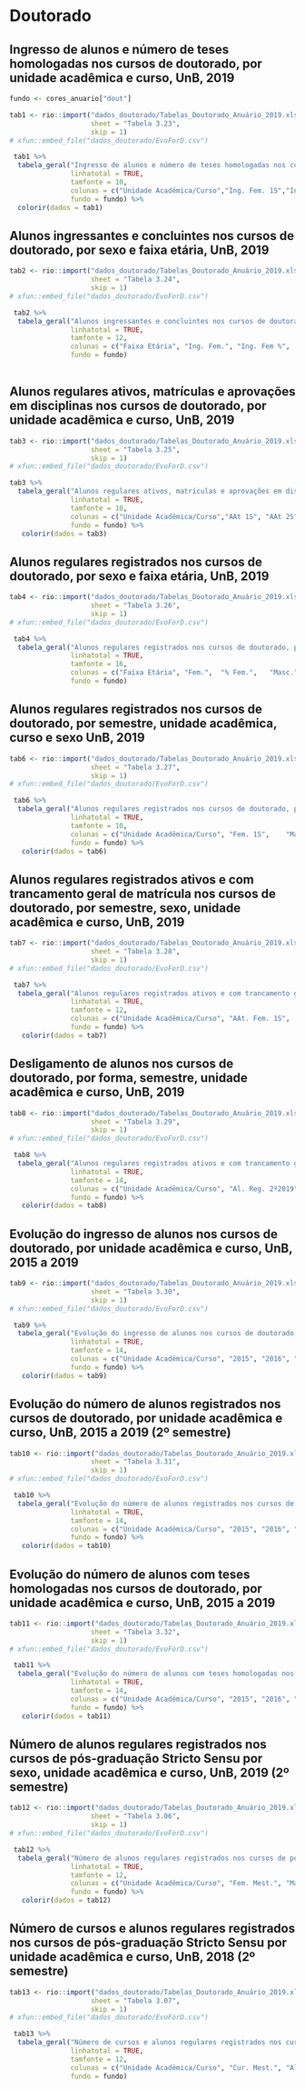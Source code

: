 # Doutorado {#dout}

## Ingresso de alunos e número de teses homologadas nos cursos de doutorado, por unidade acadêmica e curso, UnB, 2019

```r
fundo <- cores_anuario["dout"]
```

```r
tab1 <- rio::import("dados_doutorado/Tabelas_Doutorado_Anuário_2019.xlsx", 
                    sheet = "Tabela 3.23",
                    skip = 1)
# xfun::embed_file("dados_doutorado/EvoForD.csv")

 tab1 %>% 
  tabela_geral("Ingresso de alunos e número de teses homologadas nos cursos de doutorado, por unidade acadêmica e curso, UnB, 2019", 
               linhatotal = TRUE, 
               tamfonte = 10,
               colunas = c("Unidade Acadêmica/Curso","Ing. Fem. 1S","Ing. Masc. 1S", "Ing. Totais 1S", "Ing. Fem. 2S","Ing. Masc. 2S", "Ing. Totais 2S", "Ing. 2019", "Teses Hom. Masc. 1S", "Teses Hom. Fem. 1S", "Teses Hom. Totais 1S", "Teses Hom. Masc. 2S", "Teses Hom. Fem. 2S", "Teses Hom.Totais 2S", "Teses Hom. Totais 2019"),
               fundo = fundo) %>% 
  colorir(dados = tab1)
```

## Alunos ingressantes e concluintes nos cursos de doutorado, por sexo e faixa etária, UnB, 2019

```r

tab2 <- rio::import("dados_doutorado/Tabelas_Doutorado_Anuário_2019.xlsx", 
                    sheet = "Tabela 3.24",
                    skip = 1)
# xfun::embed_file("dados_doutorado/EvoForD.csv")

 tab2 %>% 
  tabela_geral("Alunos ingressantes e concluintes nos cursos de doutorado, por sexo e faixa etária, UnB, 2019", 
               linhatotal = TRUE, 
               tamfonte = 12,
               colunas = c("Faixa Etária", "Ing. Fem.",	"Ing. Fem %",	"Ing. Masc.", "Ing. Masc. %", "Ing. Total.", "Conc. Fem.",	"Conc. Fem. %", "Conc. Masc.",	"Conc. Masc. %", "Conc.	Total"),
               fundo = fundo)
   
```

## Alunos regulares ativos, matrículas e aprovações em disciplinas nos cursos de doutorado, por unidade acadêmica e curso, UnB, 2019

```r

tab3 <- rio::import("dados_doutorado/Tabelas_Doutorado_Anuário_2019.xlsx", 
                    sheet = "Tabela 3.25",
                    skip = 1)
# xfun::embed_file("dados_doutorado/EvoForD.csv")

tab3 %>% 
  tabela_geral("Alunos regulares ativos, matrículas e aprovações em disciplinas nos cursos de doutorado, por unidade acadêmica e curso, UnB, 2019", 
               linhatotal = TRUE, 
               tamfonte = 10,
               colunas = c("Unidade Acadêmica/Curso","AAt 1S", "AAt 2S",	"AAp 1S",	"AAp 2S", "Mat. 1S", "Mat. 2S", "ARp. 1S", "ARp. 2S", "% Ap. / Mat. 1S",	"% Ap. / Mat. 2S", "% Rp. / Mat. 1S",	"% Rp. / Mat. 2S"),
               fundo = fundo) %>% 
   colorir(dados = tab3)
```

## Alunos regulares registrados nos cursos de doutorado, por sexo e faixa etária, UnB, 2019

```r

tab4 <- rio::import("dados_doutorado/Tabelas_Doutorado_Anuário_2019.xlsx", 
                    sheet = "Tabela 3.26",
                    skip = 1)
# xfun::embed_file("dados_doutorado/EvoForD.csv")

 tab4 %>% 
  tabela_geral("Alunos regulares registrados nos cursos de doutorado, por sexo e faixa etária, UnB, 2019", 
               linhatotal = TRUE, 
               tamfonte = 16,
               colunas = c("Faixa Etária", "Fem.",	"% Fem.",	"Masc.", "% Masc", "Total"),
               fundo = fundo)
```

## Alunos regulares registrados nos cursos de doutorado, por semestre, unidade acadêmica, curso e sexo UnB, 2019

```r

tab6 <- rio::import("dados_doutorado/Tabelas_Doutorado_Anuário_2019.xlsx", 
                    sheet = "Tabela 3.27",
                    skip = 1)
# xfun::embed_file("dados_doutorado/EvoForD.csv")

 tab6 %>% 
  tabela_geral("Alunos regulares registrados nos cursos de doutorado, por semestre, unidade acadêmica, curso e sexo UnB, 2019", 
               linhatotal = TRUE, 
               tamfonte = 10,
               colunas = c("Unidade Acadêmica/Curso", "Fem. 1S",	"Masc. 1S",	"Total 1S", "Fem 2S", "Fem. 2S", "Total 2S"),
               fundo = fundo) %>% 
   colorir(dados = tab6)
```

## Alunos regulares registrados ativos e com trancamento geral de matrícula nos cursos de doutorado, por semestre, sexo, unidade acadêmica e curso, UnB, 2019

```r

tab7 <- rio::import("dados_doutorado/Tabelas_Doutorado_Anuário_2019.xlsx", 
                    sheet = "Tabela 3.28",
                    skip = 1)
# xfun::embed_file("dados_doutorado/EvoForD.csv")

 tab7 %>% 
  tabela_geral("Alunos regulares registrados ativos e com trancamento geral de matrícula nos cursos de doutorado, por semestre, sexo, unidade acadêmica e curso, UnB, 2019", 
               linhatotal = TRUE, 
               tamfonte = 12,
               colunas = c("Unidade Acadêmica/Curso", "AAt. Fem. 1S",	"AAt. Masc. 1S",	"AAt. Tot. 1S", "AAt. Fem. 2S",	"AAt. Masc. 2S",	"AAt. Tot. 2S", "TGM Fem. 1S", "TGM Masc. 1S", "TGM Tot. 1S", "TGM Fem. 2S", "TGM Masc. 2S", "TGM Tot. 2S", "Fem. Tot. 1S", "Masc. Tot. 1S", "Tot. 1S", "Fem. Tot. 2S", "Masc. Tot. 2S", "Tot. 2S"),  
               fundo = fundo) %>% 
   colorir(dados = tab7)
```


## Desligamento de alunos nos cursos de doutorado, por forma, semestre, unidade acadêmica e curso, UnB, 2019

```r

tab8 <- rio::import("dados_doutorado/Tabelas_Doutorado_Anuário_2019.xlsx", 
                    sheet = "Tabela 3.29",
                    skip = 1)
# xfun::embed_file("dados_doutorado/EvoForD.csv")

 tab8 %>% 
  tabela_geral("Alunos regulares registrados ativos e com trancamento geral de matrícula nos cursos de doutorado, por semestre, sexo, unidade acadêmica e curso, UnB, 2019", 
               linhatotal = TRUE, 
               tamfonte = 14,
               colunas = c("Unidade Acadêmica/Curso", "Al. Reg. 2º2019", "Aband. 1S", "Aband. 2S", "Desl. Vol 1S", "Desl. Vol 2S", "Rend. 1S", "Rend 2S", "Outros 1S", "Outros 2S", "Total 1S", "Total 2S"),  
               fundo = fundo) %>% 
   colorir(dados = tab8)
```

## Evolução do ingresso de alunos nos cursos de doutorado, por unidade acadêmica e curso, UnB, 2015 a 2019

```r

tab9 <- rio::import("dados_doutorado/Tabelas_Doutorado_Anuário_2019.xlsx", 
                    sheet = "Tabela 3.30",
                    skip = 1)
# xfun::embed_file("dados_doutorado/EvoForD.csv")

 tab9 %>% 
  tabela_geral("Evolução do ingresso de alunos nos cursos de doutorado, por unidade acadêmica e curso, UnB, 2015 a 2019", 
               linhatotal = TRUE, 
               tamfonte = 14,
               colunas = c("Unidade Acadêmica/Curso", "2015", "2016", "2017", "2018", "2019"),  
               fundo = fundo) %>% 
   colorir(dados = tab9)
```

## Evolução do número de alunos registrados nos cursos de doutorado, por unidade acadêmica e curso, UnB, 2015 a 2019 (2º semestre)

```r

tab10 <- rio::import("dados_doutorado/Tabelas_Doutorado_Anuário_2019.xlsx", 
                    sheet = "Tabela 3.31",
                    skip = 1)
# xfun::embed_file("dados_doutorado/EvoForD.csv")

 tab10 %>% 
  tabela_geral("Evolução do número de alunos registrados nos cursos de doutorado, por unidade acadêmica e curso, UnB, 2015 a 2019 (2º semestre)", 
               linhatotal = TRUE, 
               tamfonte = 14,
               colunas = c("Unidade Acadêmica/Curso", "2015", "2016", "2017", "2018", "2019"),  
               fundo = fundo) %>% 
   colorir(dados = tab10)
```

## Evolução do número de alunos com teses homologadas nos cursos de doutorado, por unidade acadêmica e curso, UnB, 2015 a 2019

```r

tab11 <- rio::import("dados_doutorado/Tabelas_Doutorado_Anuário_2019.xlsx", 
                    sheet = "Tabela 3.32",
                    skip = 1)
# xfun::embed_file("dados_doutorado/EvoForD.csv")

 tab11 %>% 
  tabela_geral("Evolução do número de alunos com teses homologadas nos cursos de doutorado, por unidade acadêmica e curso, UnB, 2015 a 2019", 
               linhatotal = TRUE, 
               tamfonte = 14,
               colunas = c("Unidade Acadêmica/Curso", "2015", "2016", "2017", "2018", "2019"),  
               fundo = fundo) %>% 
   colorir(dados = tab11)
```

## Número de alunos regulares registrados nos cursos de pós-graduação Stricto Sensu por sexo, unidade acadêmica e curso, UnB, 2019 (2º semestre)

```r

tab12 <- rio::import("dados_doutorado/Tabelas_Doutorado_Anuário_2019.xlsx", 
                    sheet = "Tabela 3.06",
                    skip = 1)
# xfun::embed_file("dados_doutorado/EvoForD.csv")

 tab12 %>% 
  tabela_geral("Número de alunos regulares registrados nos cursos de pós-graduação Stricto Sensu por sexo, unidade acadêmica e curso, UnB, 2019 (2º semestre)", 
               linhatotal = TRUE, 
               tamfonte = 12,
               colunas = c("Unidade Acadêmica/Curso", "Fem. Mest.", "Masc. Mest.", "Tot. Mest.", "Fem. Dout.", "Masc. Dout.", "Tot. Dout.", "Total"),  
               fundo = fundo) %>% 
   colorir(dados = tab12)
```

## Número de cursos e alunos regulares registrados nos cursos de pós-graduação Stricto Sensu por unidade acadêmica e curso, UnB, 2018 (2º semestre)

```r

tab13 <- rio::import("dados_doutorado/Tabelas_Doutorado_Anuário_2019.xlsx", 
                    sheet = "Tabela 3.07",
                    skip = 1)
# xfun::embed_file("dados_doutorado/EvoForD.csv")

 tab13 %>% 
  tabela_geral("Número de cursos e alunos regulares registrados nos cursos de pós-graduação Stricto Sensu por unidade acadêmica e curso, UnB, 2018 (2º semestre)", 
               linhatotal = TRUE, 
               tamfonte = 12,
               colunas = c("Unidade Acadêmica/Curso", "Cur. Mest.", "Alun. Mest.", "Cur. Dout.", "Alun. Dout.", "Total"),  
               fundo = fundo)
   
```

